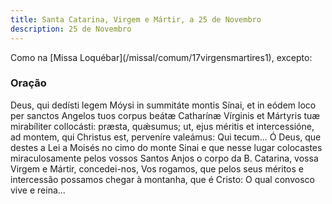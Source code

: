 ```yaml
---
title: Santa Catarina, Virgem e Mártir, a 25 de Novembro
description: 25 de Novembro
---
```


<aside>
  Como na [Missa Loquébar](/missal/comum/17virgensmartires1), excepto:
</aside>

### Oração

<div class="side-by-side not-content">
  <span>
    Deus, qui dedísti legem Móysi in summitáte montis Sínai, et in eódem loco
    per sanctos Angelos tuos corpus beátæ Catharínæ Vírginis et Mártyris tuæ
    mirabíliter collocásti: præsta, quǽsumus; ut, ejus méritis et intercessióne,
    ad montem, qui Christus est, perveníre valeámus: Qui tecum...
  </span>
  <span>
    Ó Deus, que destes a Lei a Moisés no cimo do monte Sinai e que nesse lugar
    colocastes miraculosamente pelos vossos Santos Anjos o corpo da B. Catarina,
    vossa Virgem e Mártir, concedei-nos, Vos rogamos, que pelos seus méritos e
    intercessão possamos chegar à montanha, que é Cristo: O qual convosco vive e
    reina...
  </span>
</div>
